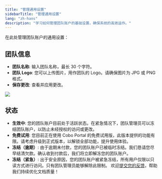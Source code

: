 ```yaml
---
title: "管理通用设置"
sidebarTitle: "管理通用设置"
lang: "zh-hans"
description: "学习如何管理团队账户的基础设置，确保系统的高效运作。"
---
```


在此处管理团队账户的通用设置：

## 团队信息

- **团队名称**: 输入团队名称，最长 30 个字符。<br/>
- **团队 Logo**: 您可以上传图片，用作团队的 Logo。请确保图片为 JPG 或 PNG 格式。<br/>
- **保存更改**: 查看并应用更改。

<img src="/cn/images/organization/org1.png" className="screenshot_full_screen"/>

## 状态

- **生效中**: 您的团队账户目前处于活跃状态。在紧急情况下，团队管理员可以冻结团队账户，以防止未经授权的访问或更改。
- **免费试用**: 您目前正在使用 Cobo Portal 的免费试用版，此版本提供的功能有限。请考虑升级到正式版本，以解锁全部功能，提升使用体验。
- **冻结（逾期）**: 由于逾期未付款，您的团队账户已被临时冻结。我们恳请您尽早结清欠款。确认收到付款后，我们将立即解冻您的团队账户。
- **冻结（紧急）**: 出于安全原因，您的团队账户被紧急冻结，所有用户仅限以只读方式进行访问。只有团队管理员能够解除此限制。
<Tip>欢迎[提交您的反馈](https://forms.zohopublic.com/cobo/form/DocumentFeedbackForm/formperma/QvLOhxJv1_JMsJ-1dleZ8Itb_7rzN-LtgvsDdxosoVI?referrername=manuals)，帮助我们持续优化文档质量！</Tip>